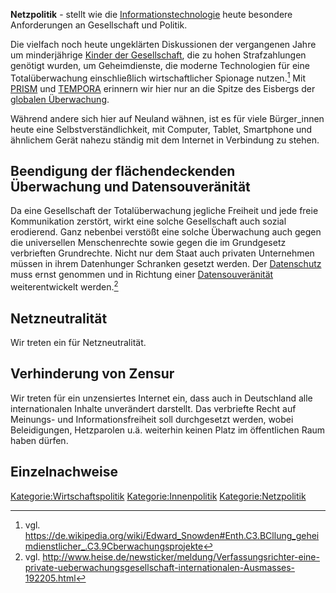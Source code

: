 '''Netzpolitik''' - stellt wie die [[Informationstechnologie]] heute besondere Anforderungen an Gesellschaft und Politik. 

Die vielfach noch heute ungeklärten Diskussionen der vergangenen Jahre um minderjährige [[Kinder der Gesellschaft]], die zu hohen Strafzahlungen genötigt wurden, um Geheimdienste, die moderne Technologien für eine Totalüberwachung einschließlich wirtschaftlicher Spionage nutzen.<ref>vgl. https://de.wikipedia.org/wiki/Edward_Snowden#Enth.C3.BCllung_geheimdienstlicher_.C3.9Cberwachungsprojekte</ref> Mit [https://de.wikipedia.org/wiki/PRISM PRISM] und [https://de.wikipedia.org/wiki/Tempora TEMPORA] erinnern wir hier nur an die Spitze des Eisbergs der [https://de.wikipedia.org/wiki/Globale_%C3%9Cberwachungs-_und_Spionageaff%C3%A4re globalen Überwachung].

Während andere sich hier auf Neuland wähnen, ist es für viele Bürger_innen heute eine Selbstverständlichkeit, mit Computer, Tablet, Smartphone und ähnlichem Gerät nahezu ständig mit dem Internet in Verbindung zu stehen.

== Beendigung der flächendeckenden Überwachung und Datensouveränität ==
Da eine Gesellschaft der Totalüberwachung jegliche Freiheit und jede freie Kommunikation zerstört, wirkt eine solche Gesellschaft auch sozial erodierend. Ganz nebenbei verstößt eine solche Überwachung auch gegen die universellen Menschenrechte sowie gegen die im Grundgesetz verbrieften Grundrechte. 
Nicht nur dem Staat auch privaten Unternehmen müssen in ihrem Datenhunger Schranken gesetzt werden. Der [[Datenschutz]] muss ernst genommen und in Richtung einer [[Datensouveränität]] weiterentwickelt werden.<ref>vgl. http://www.heise.de/newsticker/meldung/Verfassungsrichter-eine-private-ueberwachungsgesellschaft-internationalen-Ausmasses-192205.html</ref>

== Netzneutralität ==
Wir treten ein für Netzneutralität.

== Verhinderung von Zensur ==
Wir treten für ein unzensiertes Internet ein, dass auch in Deutschland alle internationalen Inhalte unverändert darstellt. Das verbriefte Recht auf Meinungs- und Informationsfreiheit soll durchgesetzt werden, wobei Beleidigungen, Hetzparolen u.ä. weiterhin keinen Platz im öffentlichen Raum haben dürfen.

== Einzelnachweise ==
<references />

[[Kategorie:Wirtschaftspolitik]]
[[Kategorie:Innenpolitik]]
[[Kategorie:Netzpolitik]]